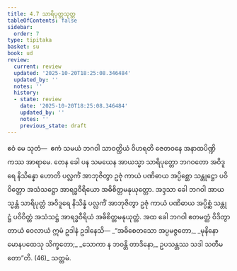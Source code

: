 ```yaml
---
title: 4.7 သာရိပုတ္တသုတ္တ
tableOfContents: false
sidebar:
  order: 7
type: tipitaka
basket: su
book: ud
review:
  current: review
  updated: '2025-10-20T18:25:08.346484'
  updated_by: ''
  notes: ''
  history:
  - state: review
    date: '2025-10-20T18:25:08.346484'
    updated_by: ''
    notes: ''
    previous_state: draft
---
```



<DynamicBreadcrumb />


<ReviewStatus review={frontmatter.review} showDetails={true} />

<HypothesisAnnotation frontmatter={frontmatter} />

<Division number="37" book="ud" e="ch" v="18" p="127">

<Paragraph number="313" book="ud">
ဧဝံ မေ သုတံ—  ဧကံ သမယံ ဘဂဝါ သာဝတ္ထိယံ ဝိဟရတိ ဇေတဝနေ အနာထပိဏ္ဍိကဿ အာရာမေ. တေန ခေါ ပန သမယေန အာယသ္မာ သာရိပုတ္တော ဘဂဝတော အဝိဒူရေ နိသိန္နော ဟောတိ ပလ္လင်္ကံ အာဘုဇိတွာ ဥဇုံ ကာယံ ပဏိဓာယ အပ္ပိစ္ဆော သန္တုဋ္ဌော ပဝိဝိတ္တော အသံသဋ္ဌော အာရဒ္ဓဝီရိယော အဓိစိတ္တမနုယုတ္တော.
</Paragraph>

<Paragraph number="314" book="ud">
အဒ္ဒသာ ခေါ ဘဂဝါ အာယသ္မန္တံ သာရိပုတ္တံ အဝိဒူရေ နိသိန္နံ ပလ္လင်္ကံ အာဘုဇိတွာ ဥဇုံ ကာယံ ပဏိဓာယ အပ္ပိစ္ဆံ သန္တုဋ္ဌံ ပဝိဝိတ္တံ အသံသဋ္ဌံ အာရဒ္ဓဝီရိယံ အဓိစိတ္တမနုယုတ္တံ.
</Paragraph>

<Paragraph number="315" book="ud">
အထ ခေါ ဘဂဝါ ဧတမတ္ထံ ဝိဒိတွာ တာယံ ဝေလာယံ ဣမံ ဥဒါနံ ဥဒါနေသိ—
</Paragraph>

<Paragraph number="316" type="verses" book="ud">
_“အဓိစေတသော အပ္ပမဇ္ဇတော,_  
_မုနိနော မောနပထေသု သိက္ခတော;_  
_သောကာ န ဘဝန္တိ တာဒိနော,_  
ဥပသန္တဿ သဒါ သတီမတော”တိ. (46)_  


</Paragraph>
</Division>

<Paragraph number="317" type="center" book="ud">
သတ္တမံ.
</Paragraph>